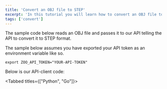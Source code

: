 ```yaml
---
title: 'Convert an OBJ file to STEP'
excerpt: 'In this tutorial you will learn how to convert an OBJ file to STEP with our Python or Go API clients.'
tags: ['convert']
---
```


The sample code below reads an OBJ file and passes it to our API telling the API
to convert it to STEP format.

The sample below assumes you have exported your API token as an environment
variable like so.

```
export ZOO_API_TOKEN="YOUR-API-TOKEN"
```

<TokenReplacementNote />

Below is our API-client code:

<Tabbed titles={["Python", "Go"]}>
```py data-file="public/litterbox_assets/tutorials/conversion_obj_step/conversion_obj_step.py"
```
```go data-file="public/litterbox_assets/tutorials/conversion_obj_step/conversion_obj_step.go"
```
</Tabbed>

